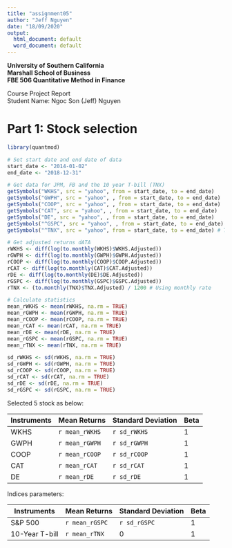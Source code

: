 ```yaml
---
title: "assignment05"
author: "Jeff Nguyen"
date: "18/09/2020"
output:
  html_document: default
  word_document: default
---
```


**University of Southern California**  
**Marshall School of Business**  
**FBE 506 Quantitative Method in Finance**

Course Project Report  
Student Name: Ngoc Son (Jeff) Nguyen  


# **Part 1: Stock selection**

```r
library(quantmod)

# Set start date and end date of data
start_date <- "2014-01-02"
end_date <- "2018-12-31"

# Get data for JPM, FB and the 10 year T-bill (TNX)
getSymbols("WKHS", src = "yahoo", from = start_date, to = end_date)
getSymbols("GWPH", src = "yahoo", , from = start_date, to = end_date)
getSymbols("COOP", src = "yahoo", , from = start_date, to = end_date)
getSymbols("CAT", src = "yahoo", , from = start_date, to = end_date)
getSymbols("DE", src = "yahoo", , from = start_date, to = end_date)
getSymbols("^GSPC", src = "yahoo", , from = start_date, to = end_date) # S&P 500
getSymbols("^TNX", src = "yahoo", from = start_date, to = end_date) # TNX (10-year T-bill)

# Get adjusted returns dATA
rWKHS <- diff(log(to.monthly(WKHS)$WKHS.Adjusted))
rGWPH <- diff(log(to.monthly(GWPH)$GWPH.Adjusted))
rCOOP <- diff(log(to.monthly(COOP)$COOP.Adjusted))
rCAT <- diff(log(to.monthly(CAT)$CAT.Adjusted))
rDE <- diff(log(to.monthly(DE)$DE.Adjusted))
rGSPC <- diff(log(to.monthly(GSPC)$GSPC.Adjusted))
rTNX <- (to.monthly(TNX)$TNX.Adjusted) / 1200 # Using monthly rate

# Calculate statistics
mean_rWKHS <- mean(rWKHS, na.rm = TRUE)
mean_rGWPH <- mean(rGWPH, na.rm = TRUE)
mean_rCOOP <- mean(rCOOP, na.rm = TRUE)
mean_rCAT <- mean(rCAT, na.rm = TRUE)
mean_rDE <- mean(rDE, na.rm = TRUE)
mean_rGSPC <- mean(rGSPC, na.rm = TRUE)
mean_rTNX <- mean(rTNX, na.rm = TRUE)

sd_rWKHS <- sd(rWKHS, na.rm = TRUE)
sd_rGWPH <- sd(rGWPH, na.rm = TRUE)
sd_rCOOP <- sd(rCOOP, na.rm = TRUE)
sd_rCAT <- sd(rCAT, na.rm = TRUE)
sd_rDE <- sd(rDE, na.rm = TRUE)
sd_rGSPC <- sd(rGSPC, na.rm = TRUE)


```

Selected 5 stock as below:

Instruments   | Mean Returns    | Standard Deviation  | Beta
---           | ---             | ---                 | ---    
WKHS          | `r mean_rWKHS`  | `r sd_rWKHS`        | 1
GWPH          | `r mean_rGWPH`  | `r sd_rGWPH`        | 1
COOP          | `r mean_rCOOP`  | `r sd_rCOOP`        | 1
CAT           | `r mean_rCAT`   | `r sd_rCAT`         | 1
DE            | `r mean_rDE`    | `r sd_rDE`          | 1

Indices parameters:

Instruments      | Mean Returns    | Standard Deviation  | Beta
---              | ---             | ---                 | ---    
S&P 500          | `r mean_rGSPC`  | `r sd_rGSPC`        | 1
10-Year T-bill   | `r mean_rTNX`   | 0                   | 1



